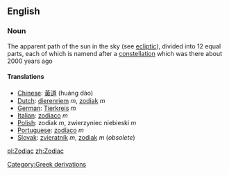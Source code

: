 ==English ==
=== Noun ===
The apparent path of the sun in the sky (see [[ecliptic]]), divided into 12 equal parts, each of which is namend after a [[constellation]] which was there about 2000 years ago
==== Translations ====
*[[Chinese]]: [[黃道]] (huáng dào)
*[[Dutch]]: [[dierenriem]] ''m'', [[zodiak]] ''m''
*[[German]]: [[Tierkreis]] ''m''
*[[Italian]]: [[zodiaco]] ''m''
*[[Polish]]: zodiak ''m'', zwierzyniec niebieski ''m''
*[[Portuguese]]: [[zodíaco]] ''m''
*[[Slovak]]: [[zvieratník]] ''m'', [[zodiak]] ''m'' (''obsolete'')

[[pl:Zodiac]]
[[zh:Zodiac]]
[[Category:Greek derivations]]